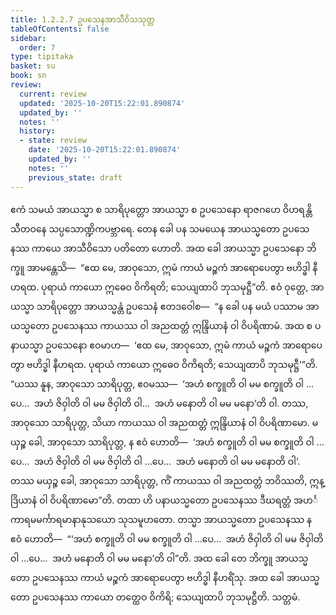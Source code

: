```yaml
---
title: 1.2.2.7 ဥပသေနအာသီဝိသသုတ္တ
tableOfContents: false
sidebar:
  order: 7
type: tipitaka
basket: su
book: sn
review:
  current: review
  updated: '2025-10-20T15:22:01.890874'
  updated_by: ''
  notes: ''
  history:
  - state: review
    date: '2025-10-20T15:22:01.890874'
    updated_by: ''
    notes: ''
    previous_state: draft
---
```



<DynamicBreadcrumb />


<ReviewStatus review={frontmatter.review} showDetails={true} />

<HypothesisAnnotation frontmatter={frontmatter} />

<Division number="69" book="sn" e="ch" v="18" p="289">

<Paragraph number="227" book="sn">
ဧကံ သမယံ အာယသ္မာ စ သာရိပုတ္တော အာယသ္မာ စ ဥပသေနော ရာဇဂဟေ ဝိဟရန္တိ သီတဝနေ သပ္ပသောဏ္ဍိကပဗ္ဘာရေ. တေန ခေါ ပန သမယေန အာယသ္မတော ဥပသေနဿ ကာယေ အာသီဝိသော ပတိတော ဟောတိ. အထ ခေါ အာယသ္မာ ဥပသေနော ဘိက္ခူ အာမန္တေသိ—  “ဧထ မေ, အာဝုသော, ဣမံ ကာယံ မဉ္စကံ အာရောပေတွာ ဗဟိဒ္ဓါ နီဟရထ. ပုရာယံ ကာယော ဣဓေဝ ဝိကိရတိ; သေယျထာပိ ဘုသမုဋ္ဌီ”တိ.
</Paragraph>

<Paragraph number="228" book="sn">
ဧဝံ ဝုတ္တေ, အာယသ္မာ သာရိပုတ္တော အာယသ္မန္တံ ဥပသေနံ ဧတဒဝေါစ—  “န ခေါ ပန မယံ ပဿာမ အာယသ္မတော ဥပသေနဿ ကာယဿ ဝါ အညထတ္တံ ဣန္ဒြိယာနံ ဝါ ဝိပရိဏာမံ. အထ စ ပနာယသ္မာ ဥပသေနော ဧဝမာဟ—  ‘ဧထ မေ, အာဝုသော, ဣမံ ကာယံ မဉ္စကံ အာရောပေတွာ ဗဟိဒ္ဓါ နီဟရထ. ပုရာယံ ကာယော ဣဓေဝ ဝိကိရတိ; သေယျထာပိ ဘုသမုဋ္ဌီ’”တိ. “ယဿ နူန, အာဝုသော သာရိပုတ္တ, ဧဝမဿ—  ‘အဟံ စက္ခူတိ ဝါ မမ စက္ခူတိ ဝါ …ပေ…  အဟံ ဇိဝှါတိ ဝါ မမ ဇိဝှါတိ ဝါ…  အဟံ မနောတိ ဝါ မမ မနော’တိ ဝါ. တဿ, အာဝုသော သာရိပုတ္တ, သိယာ ကာယဿ ဝါ အညထတ္တံ ဣန္ဒြိယာနံ ဝါ ဝိပရိဏာမော. မယှဉ္စ ခေါ, အာဝုသော သာရိပုတ္တ, န ဧဝံ ဟောတိ—  ‘အဟံ စက္ခူတိ ဝါ မမ စက္ခူတိ ဝါ …ပေ…  အဟံ ဇိဝှါတိ ဝါ မမ ဇိဝှါတိ ဝါ …ပေ…  အဟံ မနောတိ ဝါ မမ မနောတိ ဝါ’. တဿ မယှဉ္စ ခေါ, အာဝုသော သာရိပုတ္တ, ကိံ ကာယဿ ဝါ အညထတ္တံ ဘဝိဿတိ, ဣန္ဒြိယာနံ ဝါ ဝိပရိဏာမော”တိ.
</Paragraph>

<Paragraph number="229" book="sn">
တထာ ဟိ ပနာယသ္မတော ဥပသေနဿ ဒီဃရတ္တံ အဟင်္ကာရမမင်္ကာရမာနာနုသယော သုသမူဟတော. တသ္မာ အာယသ္မတော ဥပသေနဿ န ဧဝံ ဟောတိ—  “‘အဟံ စက္ခူတိ ဝါ မမ စက္ခူတိ ဝါ …ပေ…  အဟံ ဇိဝှါတိ ဝါ မမ ဇိဝှါတိ ဝါ …ပေ…  အဟံ မနောတိ ဝါ မမ မနော’တိ ဝါ”တိ. အထ ခေါ တေ ဘိက္ခူ အာယသ္မတော ဥပသေနဿ ကာယံ မဉ္စကံ အာရောပေတွာ ဗဟိဒ္ဓါ နီဟရိံသု. အထ ခေါ အာယသ္မတော ဥပသေနဿ ကာယော တတ္ထေဝ ဝိကိရိ; သေယျထာပိ ဘုသမုဋ္ဌီတိ.

</Paragraph>
</Division>

<Paragraph number="230" type="center" book="sn">
သတ္တမံ.
</Paragraph>